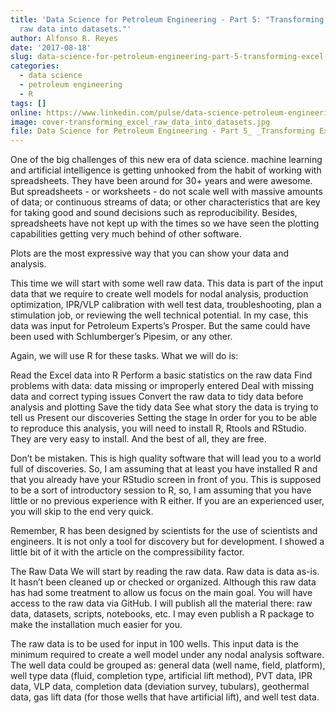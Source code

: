 ```yaml
---
title: 'Data Science for Petroleum Engineering - Part 5: "Transforming Excel well
  raw data into datasets.​"'
author: Alfonso R. Reyes
date: '2017-08-18'
slug: data-science-for-petroleum-engineering-part-5-transforming-excel-well-raw-data-into-datasets
categories:
  - data science
  - petroleum engineering
  - R
tags: []
online: https://www.linkedin.com/pulse/data-science-petroleum-engineering-part-5-excel-well-reyes/
image: cover-transforming_excel_raw_data_into_datasets.jpg
file: Data Science for Petroleum Engineering - Part 5_ _Transforming Excel well raw data into datasets.__ _ LinkedIn.pdf
---
```



One of the big challenges of this new era of data science. machine learning and artificial intelligence is getting unhooked from the habit of working with spreadsheets. They have been around for 30+ years and were awesome. But spreadsheets - or worksheets - do not scale well with massive amounts of data; or continuous streams of data; or other characteristics that are key for taking good and sound decisions such as reproducibility. Besides, spreadsheets have not kept up with the times so we have seen the plotting capabilities getting very much behind of other software.

Plots are the most expressive way that you can show your data and analysis.

This time we will start with some well raw data. This data is part of the input data that we require to create well models for nodal analysis, production optimization, IPR/VLP calibration with well test data, troubleshooting, plan a stimulation job, or reviewing the well technical potential. In my case, this data was input for Petroleum Experts's Prosper. But the same could have been used with Schlumberger's Pipesim, or any other.

Again, we will use R for these tasks. What we will do is:

Read the Excel data into R
Perform a basic statistics on the raw data
Find problems with data: data missing or improperly entered
Deal with missing data and correct typing issues
Convert the raw data to tidy data before analysis and plotting
Save the tidy data
See what story the data is trying to tell us
Present our discoveries
Setting the stage
In order for you to be able to reproduce this analysis, you will need to install R, Rtools and RStudio. They are very easy to install. And the best of all, they are free.

Don't be mistaken. This is high quality software that will lead you to a world full of discoveries. So, I am assuming that at least you have installed R and that you already have your RStudio screen in front of you. This is supposed to be a sort of introductory session to R, so, I am assuming that you have little or no previous experience with R either. If you are an experienced user, you will skip to the end very quick.

Remember, R has been designed by scientists for the use of scientists and engineers. It is not only a tool for discovery but for development. I showed a little bit of it with the article on the compressibility factor.

The Raw Data
We will start by reading the raw data. Raw data is data as-is. It hasn't been cleaned up or checked or organized. Although this raw data has had some treatment to allow us focus on the main goal. You will have access to the raw data via GitHub. I will publish all the material there: raw data, datasets, scripts, notebooks, etc. I may even publish a R package to make the installation much easier for you.

The raw data is to be used for input in 100 wells. This input data is the minimum required to create a well model under any nodal analysis software. The well data could be grouped as: general data (well name, field, platform), well type data (fluid, completion type, artificial lift method), PVT data, IPR data, VLP data, completion data (deviation survey, tubulars), geothermal data, gas lift data (for those wells that have artificial lift), and well test data.